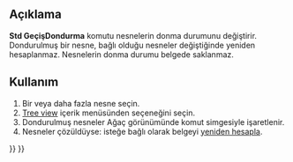 <languages/>

{{Docnav
|[[Std_TreeSelectAllInstances|TreeSelectAllInstances]]
|
|[[Std_Base|Std Base]]
|IconL=Std_TreeSelectAllInstances.svg
|IconR=
|IconC=Freecad.svg
}}

<div class="mw-translate-fuzzy">
{{GuiCommand
|İsim=Std ToggleFreeze
|Çalışma tezgahları=[[PartDesign_Workbench|PartDesign]] hariç hepsi
|Version=1.0
}}
</div>

<span id="Description"></span>
== Açıklama ==

'''Std GeçişDondurma''' komutu nesnelerin donma durumunu değiştirir. Dondurulmuş bir nesne, bağlı olduğu nesneler değiştiğinde yeniden hesaplanmaz. Nesnelerin donma durumu belgede saklanmaz.

<span id="Usage"></span>
== Kullanım ==

# Bir veya daha fazla nesne seçin.
# [[Tree_view|Tree view]] içerik menüsünden {{MenuCommand|[[Image:Std_ToggleFreeze.svg|16px]] Dondurmayı değiştir}} seçeneğini seçin.
# Dondurulmuş nesneler Ağaç görünümünde komut simgesiyle işaretlenir.
# Nesneler çözüldüyse: isteğe bağlı olarak belgeyi [[Std_Refresh|yeniden hesapla]].


{{Docnav
|[[Std_TreeSelectAllInstances|TreeSelectAllInstances]]
|
|[[Std_Base|Std Base]]
|IconL=Std_TreeSelectAllInstances.svg
|IconR=
|IconC=Freecad.svg
}}

{{Std_Base_navi{{#translation:}}}}
{{Userdocnavi{{#translation:}}}}